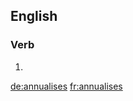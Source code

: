 ==English==

===Verb===
{{head|en}}

# {{en-third-person singular of|annualise}}

[[de:annualises]]
[[fr:annualises]]